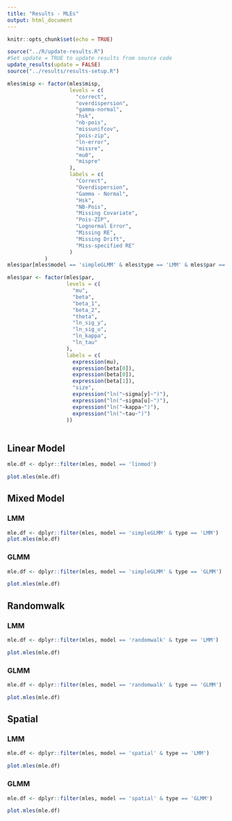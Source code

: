```yaml
---
title: "Results - MLEs"
output: html_document
---
```


```r
knitr::opts_chunk$set(echo = TRUE)
```

```r
source("../R/update-results.R")
#Set update = TRUE to update results from source code
update_results(update = FALSE)
source("../results/results-setup.R")
```

```r
mles$misp <- factor(mles$misp,
                    levels = c(
                      "correct", 
                      "overdispersion", 
                      "gamma-normal",
                      "hsk",
                      "nb-pois",
                      "missunifcov",
                      "pois-zip",
                      "ln-error",
                      "missre",
                      "mu0",
                      "mispre"
                    ),
                    labels = c(
                      "Correct", 
                      "Overdispersion", 
                      "Gamma - Normal",
                      "Hsk",
                      "NB-Pois",
                      "Missing Covariate",
                      "Pois-ZIP",
                      "Lognormal Error",
                      "Missing RE",
                      "Missing Drift",
                      "Miss-specified RE"
                    )
            )
mles$par[mles$model == 'simpleGLMM' & mles$type == 'LMM' & mles$par == 'beta'] <- "beta_1"

mles$par <- factor(mles$par,
                   levels = c(
                     "mu",
                     "beta", 
                     "beta_1", 
                     "beta_2",   
                     "theta",
                     "ln_sig_y",  
                     "ln_sig_u", 
                     "ln_kappa",
                     "ln_tau"
                   ),
                   labels = c(
                     expression(mu),
                     expression(beta[0]), 
                     expression(beta[0]), 
                     expression(beta[1]),   
                     "size",
                     expression("ln("~sigma[y]~")"),  
                     expression("ln("~sigma[u]~")"), 
                     expression("ln("~kappa~")"), 
                     expression("ln("~tau~")")
                   ))
 
```

## Linear Model
```r

mle.df <- dplyr::filter(mles, model == 'linmod')

plot.mles(mle.df) 
```

## Mixed Model

### LMM
```r
mle.df <- dplyr::filter(mles, model == 'simpleGLMM' & type == 'LMM')
plot.mles(mle.df)
```

### GLMM
```r
mle.df <- dplyr::filter(mles, model == 'simpleGLMM' & type == 'GLMM')

plot.mles(mle.df) 
```


## Randomwalk

### LMM
```r
mle.df <- dplyr::filter(mles, model == 'randomwalk' & type == 'LMM')

plot.mles(mle.df)
```

### GLMM
```r
mle.df <- dplyr::filter(mles, model == 'randomwalk' & type == 'GLMM')

plot.mles(mle.df)
```


## Spatial
### LMM
```r
mle.df <- dplyr::filter(mles, model == 'spatial' & type == 'LMM')

plot.mles(mle.df) 
```


### GLMM
```r
mle.df <- dplyr::filter(mles, model == 'spatial' & type == 'GLMM')

plot.mles(mle.df)
```
